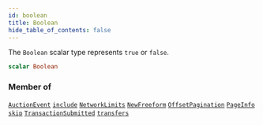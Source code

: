 ```yaml
---
id: boolean
title: Boolean
hide_table_of_contents: false
---
```








The `Boolean` scalar type represents `true` or `false`.

```graphql
scalar Boolean
```




### Member of

[`AuctionEvent`](/testnet/api/graphql/objects/auction-event)  <Badge class="secondary" text="object"/><Bullet />[`include`](/testnet/api/graphql/directives/include)  <Badge class="secondary" text="directive"/><Bullet />[`NetworkLimits`](/testnet/api/graphql/objects/network-limits)  <Badge class="secondary" text="object"/><Bullet />[`NewFreeform`](/testnet/api/graphql/objects/new-freeform)  <Badge class="secondary" text="object"/><Bullet />[`OffsetPagination`](/testnet/api/graphql/inputs/offset-pagination)  <Badge class="secondary" text="input"/><Bullet />[`PageInfo`](/testnet/api/graphql/objects/page-info)  <Badge class="secondary" text="object"/><Bullet />[`skip`](/testnet/api/graphql/directives/skip)  <Badge class="secondary" text="directive"/><Bullet />[`TransactionSubmitted`](/testnet/api/graphql/objects/transaction-submitted)  <Badge class="secondary" text="object"/><Bullet />[`transfers`](/testnet/api/graphql/queries/transfers)  <Badge class="secondary" text="query"/>



